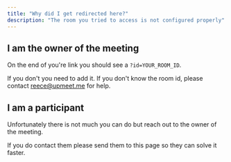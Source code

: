 ```yaml
---
title: "Why did I get redirected here?"
description: "The room you tried to access is not configured properly"
---
```


## I am the owner of the meeting
On the end of you're link you should see a `?id=YOUR_ROOM_ID`. 

If you don't you need to add it. If you don't know the room id, please contact reece@upmeet.me for help.

## I am a participant
Unfortunately there is not much you can do but reach out to the owner of the meeting.

If you do contact them please send them to this page so they can solve it faster.
